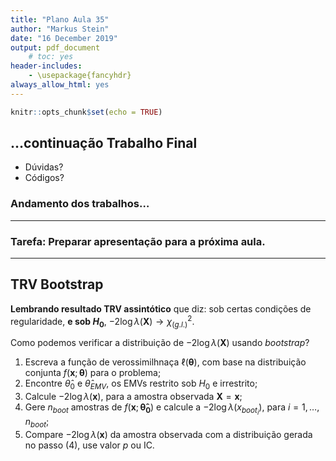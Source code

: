 ```yaml
---
title: "Plano Aula 35"
author: "Markus Stein"
date: "16 December 2019"
output: pdf_document
    # toc: yes
header-includes:
    - \usepackage{fancyhdr}
always_allow_html: yes
---
```

\addtolength{\headheight}{1.0cm} 
\pagestyle{fancyplain} 
\rhead{\includegraphics[height=1.5cm]{Logo-40-anos-estatistica.png}}
\lhead{\includegraphics[height=1.5cm]{logoIME60.jpg}}
\chead{UNIVERSIDADE FEDERAL DO RIO GRANDE DO SUL \\
INSTITUTO DE MATEMÁTICA E ESTATÍSTICA \\
DEPARTAMENTO DE ESTATÍSTICA \\
\vspace{0.3cm}
MAT02026 - INFERÊNCIA B - 2019/2
}
\renewcommand{\headrulewidth}{0pt} 


```r
knitr::opts_chunk$set(echo = TRUE)
```

## ...continuação Trabalho Final
* Dúvidas?
* Códigos?


\vspace{0.5cm}

### Andamento dos trabalhos...

<!-- pagina thomas - intervalos -->
<!-- https://notstatschat.rbind.io/2019/06/11/confidence-intervals-not-a-very-strong-property/ -->
<!-- https://notstatschat.rbind.io/2019/06/20/wald-score-lrt-the-picture/ -->

<!-- - writing design -->
<!-- - EM algorithm - git project and rmd; -->
<!-- - SES -->
<!-- - InfB -->
<!--   - marcar sala -->

<!-- ### Distribuição Categórica (Multinoulli) e Multinomial -->
<!-- Seja $\boldsymbol{I} = (I_1, \ldots, I_k)$, tal que $I_i$  uma a. a. de $\boldsymbol{I} \sim \textit{Categórica}(\boldsymbol{\pi})$, em que $$, ou $\boldsymbol{X} \sim Multinoulli(\boldsymbol{\pi})$, ou $\boldsymbol{X} \sim Multinomial(1, \boldsymbol{\pi})$, então sua f.m.p. é dada por -->
<!-- $$P({\boldsymbol{X} = \boldsymbol{x}}) = \pi_1^ \pi_k$$ -->
<!-- ou -->


<!-- \vspace{0.5cm} -->

<!-- **Artigos de comparação de métodos:** (idéias para o trabalho final) -->

<!-- * [Alternatives to the usual likelihood ratio test in mixed linear models](https://www.sciencedirect.com/science/article/pii/S0167947313002880?via%3Dihub) -->

<!-- * [The Likelihood Ratio Test and Full Bayesian Significance Test under small sample sizes for contingency tables](https://arxiv.org/abs/1611.08862) -->

<!-- * [Approximating the full likelihood for marginal $2 \times J$ contingency tables and case-control data](http://www.isi2015.ibge.gov.br/components/com_users/views/registration/tmpl/media/uploadedFiles/paper/2562/1140/OR-B08-P7-S.pdf) -->

<!-- aula 30.... exercício lista 6... -->

<!-- http://fisher.stats.uwo.ca/faculty/kulperger/SS3858/ -->

\vspace{6cm}

***
### Tarefa: Preparar apresentação para a próxima aula.
***


## TRV Bootstrap
**Lembrando resultado TRV assintótico** que diz: sob certas condições de regularidade, **e sob $H_0$**, $-2 \log \lambda(\boldsymbol{X}) \rightarrow \chi^2_{(g.l.)}$.

\vspace{0.5cm}

Como podemos verificar a distribuição de $-2 \log \lambda(\boldsymbol{X})$ usando *bootstrap*?

1. Escreva a função de verossimilhnaça  $\ell(\boldsymbol{\theta})$, com base na distribuição conjunta $f(\boldsymbol{x}; \boldsymbol{\theta})$ para o problema;
2. Encontre $\hat \theta_0$ e $\hat \theta_{EMV}$, os EMVs restrito sob $H_0$ e irrestrito;
3. Calcule $-2 \log \lambda(\boldsymbol{x})$, para a amostra observada $\boldsymbol{X} = \boldsymbol{x}$;
4. Gere $n_{boot}$ amostras de $f \left( \boldsymbol{x}; \boldsymbol{\hat \theta_0} \right)$ e calcule a $-2 \log \lambda(x_{boot_i})$, para $i=1, \ldots, n_{boot}$;
5. Compare $-2 \log \lambda(\boldsymbol{x})$ da amostra observada com a distribuição gerada no passo (4), use valor *p* ou IC.
